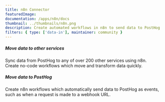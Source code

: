 ```yaml
---
title: n8n Connector
featuredImage:
documentation: /apps/n8n/docs
thumbnail: ../thumbnails/n8n.png
description: Create automated workflows in n8n to send data to PostHog
filters: { type: ['data-in'], maintainer: community }
---
```


<Section
    divider={false}
    title="Create automated workflows using PostHog in n8n to simplify the way you work and sync data between over 200 services."
    size="full"
    cols={2}
>
    <div>
        <h5>Move data to other services</h5>
        <p>Sync data from PostHog to any of over 200 other services using n8n. Create no-code workflows which move and transform data quickly.</p>
    </div>
    <div>
        <h5>Move data to PostHog</h5>
        <p>Create n8n workflows which automatically send data to PostHog as events, such as when a request is made to a webhook URL.</p>
    </div>
</Section>

<TutorialsSlider topic="n8n" />

<Documentation />
